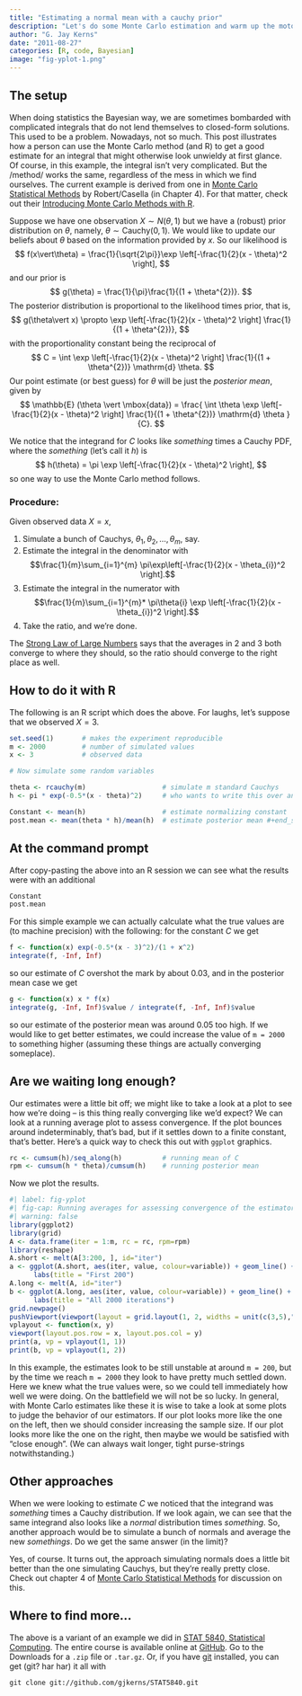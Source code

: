 ```yaml
---
title: "Estimating a normal mean with a cauchy prior"
description: "Let's do some Monte Carlo estimation and warm up the motor."
author: "G. Jay Kerns"
date: "2011-08-27"
categories: [R, code, Bayesian]
image: "fig-yplot-1.png"
---
```


## The setup 

When doing statistics the Bayesian way, we are sometimes bombarded with complicated integrals that do not lend themselves to closed-form solutions. This used to be a problem. Nowadays, not so much. This post illustrates how a person can use the Monte Carlo method (and R) to get a good estimate for an integral that might otherwise look unwieldy at first glance. Of course, in this example, the integral isn't very complicated. But the /method/ works the same, regardless of the mess in which we find ourselves. The current example is derived from one in [Monte Carlo Statistical Methods](http://www.springer.com/statistics/statistical+theory+and+methods/book/978-0-387-21239-5) by Robert/Casella (in Chapter 4). For that matter, check out their [Introducing Monte Carlo Methods with R](http://www.springer.com/statistics/computanional+statistics/book/978-1-4419-1575-7).

Suppose we have one observation $X \sim N(\theta,1)$ but we have a (robust) prior distribution on $\theta$, namely, $\theta \sim \mathrm{Cauchy}(0,1)$. We would like to update our beliefs about $\theta$ based on the information provided by $x$. So our likelihood is 
$$
f(x\vert\theta) = \frac{1}{\sqrt{2\pi}}\exp \left[-\frac{1}{2}(x - \theta)^2  \right],
$$
and our prior is 
$$
g(\theta) = \frac{1}{\pi}\frac{1}{(1 + \theta^{2})}.
$$
The posterior distribution is proportional to the likelihood times prior, that is, 
$$
g(\theta\vert x) \propto \exp \left[-\frac{1}{2}(x - \theta)^2  \right] \frac{1}{(1 + \theta^{2})},
$$
with the proportionality constant being the reciprocal of 
$$
C = \int \exp \left[-\frac{1}{2}(x - \theta)^2  \right] \frac{1}{(1 + \theta^{2})} \mathrm{d} \theta.
$$
Our point estimate (or best guess) for $\theta$ will be just the *posterior mean*, given by 
$$
\mathbb{E} (\theta \vert \mbox{data}) = \frac{ \int \theta \exp \left[-\frac{1}{2}(x - \theta)^2  \right] \frac{1}{(1 + \theta^{2})} \mathrm{d} \theta }{C}.
$$


We notice that the integrand for $C$ looks like *something* times a Cauchy PDF, where the *something* (let's call it $h$) is 
$$
h(\theta) = \pi \exp \left[-\frac{1}{2}(x - \theta)^2  \right],
$$
so one way to use the Monte Carlo method follows. 

### Procedure: 

Given observed data $X=x$, 

   1. Simulate a bunch of Cauchys, $\theta_{1},\theta_{2},\ldots,\theta_{m}$, say. 
   2. Estimate the integral in the denominator with 
      $$\frac{1}{m}\sum_{i=1}^{m} \pi\exp\left[-\frac{1}{2}(x - \theta_{i})^2 \right].$$ 
   3. Estimate the integral in the numerator with 
      $$\frac{1}{m}\sum_{i=1}^{m}* \pi\theta{i} \exp \left[-\frac{1}{2}(x - \theta_{i})^2  \right].$$ 
   4. Take the ratio, and we're done.

The [Strong Law of Large Numbers](http://en.wikipedia.org/wiki/Strong_Law_of_Small_Numbers) says that the averages in 2 and 3 both converge to where they should, so the ratio should converge to the right place as well.

## How to do it with R 

The following is an R script which does the above. For laughs, let's suppose that we observed $X=3$.

```r
set.seed(1)       # makes the experiment reproducible
m <- 2000         # number of simulated values
x <- 3            # observed data

# Now simulate some random variables

theta <- rcauchy(m)                   # simulate m standard Cauchys 
h <- pi * exp(-0.5*(x - theta)^2)     # who wants to write this over and over

Constant <- mean(h)                   # estimate normalizing constant 
post.mean <- mean(theta * h)/mean(h)  # estimate posterior mean #+end_src
```


## At the command prompt

After copy-pasting the above into an R session we can see what the results were with an additional 

```r
Constant
post.mean
```

For this simple example we can actually calculate what the true values are (to machine precision) with the following: for the constant $C$ we get 

```r
f <- function(x) exp(-0.5*(x - 3)^2)/(1 + x^2)
integrate(f, -Inf, Inf)
```

so our estimate of $C$ overshot the mark by about 0.03, and in the posterior mean case we get 

```r
g <- function(x) x * f(x)
integrate(g, -Inf, Inf)$value / integrate(f, -Inf, Inf)$value
```

so our estimate of the posterior mean was around 0.05 too high. If we would like to get better estimates, we could increase the value of `m = 2000` to something higher (assuming these things are actually converging someplace).

## Are we waiting long enough? 

Our estimates were a little bit off; we might like to take a look at a plot to see how we're doing -- is this thing really converging like we'd expect? We can look at a running average plot to assess convergence. If the plot bounces around indeterminably, that's bad, but if it settles down to a finite constant, that's better. Here's a quick way to check this out with `ggplot` graphics.

```r
rc <- cumsum(h)/seq_along(h)          # running mean of C 
rpm <- cumsum(h * theta)/cumsum(h)    # running posterior mean
```

Now we plot the results.

```r
#| label: fig-yplot
#| fig-cap: Running averages for assessing convergence of the estimators.
#| warning: false
library(ggplot2)
library(grid)
A <- data.frame(iter = 1:m, rc = rc, rpm=rpm)
library(reshape)
A.short <- melt(A[3:200, ], id="iter")
a <- ggplot(A.short, aes(iter, value, colour=variable)) + geom_line() +
      labs(title = "First 200")
A.long <- melt(A, id="iter")
b <- ggplot(A.long, aes(iter, value, colour=variable)) + geom_line() +
      labs(title = "All 2000 iterations")
grid.newpage()
pushViewport(viewport(layout = grid.layout(1, 2, widths = unit(c(3,5),"null"))))
vplayout <- function(x, y)
viewport(layout.pos.row = x, layout.pos.col = y)
print(a, vp = vplayout(1, 1))
print(b, vp = vplayout(1, 2))
```


In this example, the estimates look to be still unstable at around `m = 200`, but by the time we reach `m = 2000` they look to have pretty much settled down. Here we knew what the true values were, so we could tell immediately how well we were doing. On the battlefield we will not be so lucky. In general, with Monte Carlo estimates like these it is wise to take a look at some plots to judge the behavior of our estimators. If our plot looks more like the one on the left, then we should consider increasing the sample size. If our plot looks more like the one on the right, then maybe we would be satisfied with "close enough". (We can always wait longer, tight purse-strings notwithstanding.)

## Other approaches 

When we were looking to estimate $C$ we noticed that the integrand was *something* times a Cauchy distribution. If we look again, we can see that the same integrand also looks like a *normal* distribution times *something*. So, another approach would be to simulate a bunch of normals and average the new *somethings*. Do we get the same answer (in the limit)?

Yes, of course. It turns out, the approach simulating normals does a little bit better than the one simulating Cauchys, but they're really pretty close. Check out chapter 4 of [Monte Carlo Statistical Methods](http://www.springer.com/statistics/statistical+theory+and+methods/book/978-0-387-21239-5) for discussion on this.

## Where to find more...

The above is a variant of an example we did in [STAT 5840, Statistical Computing](https://github.com/gjkerns/STAT5840). The entire course is available online at [GitHub](https://github.com/gjkerns/STAT5840). Go to the Downloads for a `.zip` file or `.tar.gz`. Or, if you have [git](http://git-scm.com/) installed, you can get (git? har har) it all with

```
git clone git://github.com/gjkerns/STAT5840.git
```
